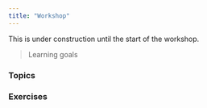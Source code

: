```yaml
---
title: "Workshop"
---
```


:::{.callout-warning}
This is under construction until the start of the workshop.
:::

> Learning goals

### Topics

### Exercises


